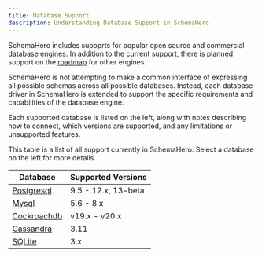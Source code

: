 ```yaml
---
title: Database Support
description: Understanding Database Support in SchemaHero
---
```


SchemaHero includes supoprts for popular open source and commercial database engines.
In addition to the current support, there is planned support on the [roadmap](https://schemahero.io/community/roadmap) for other engines.

SchemaHero is not attempting to make a common interface of expressing all possible schemas across all possible databases.
Instead, each database driver in SchemaHero is extended to support the specific requirements and capabilities of the database engine.

Each supported database is listed on the left, along with notes describing how to connect, which versions are supported, and any limitations or unsupported features.

This table is a list of all support currently in SchemaHero.
Select a database on the left for more details.

| Database | Supported Versions |
|----------|--------------------|
| [Postgresql](./postgres/versions) | 9.5 - 12.x, 13-beta |
| [Mysql](./mysql/versions) | 5.6 - 8.x |
| [Cockroachdb](./cockroachdb/versions) | v19.x - v20.x |
| [Cassandra](./cassandra/versions) | 3.11 |
| [SQLite](./sqlite/versions) | 3.x |
